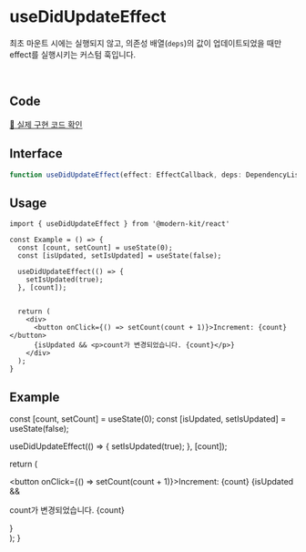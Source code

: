 
# useDidUpdateEffect

최초 마운트 시에는 실행되지 않고, 의존성 배열(`deps`)의 값이 업데이트되었을 때만 effect를 실행시키는 커스텀 훅입니다.

<br />

## Code
[🔗 실제 구현 코드 확인](https://github.com/modern-agile-team/modern-kit/blob/main/packages/react/src/hooks/useDidUpdateEffect/index.ts)

## Interface
```ts title="typescript"
function useDidUpdateEffect(effect: EffectCallback, deps: DependencyList): void
```

## Usage
```tsx title="typescript"
import { useDidUpdateEffect } from '@modern-kit/react'

const Example = () => {
  const [count, setCount] = useState(0);
  const [isUpdated, setIsUpdated] = useState(false);

  useDidUpdateEffect(() => {
    setIsUpdated(true);
  }, [count]);


  return (
    <div>
      <button onClick={() => setCount(count + 1)}>Increment: {count}</button>
      {isUpdated && <p>count가 변경되었습니다. {count}</p>}
    </div>
  );
}
```

## Example

  const [count, setCount] = useState(0);
  const [isUpdated, setIsUpdated] = useState(false);

  useDidUpdateEffect(() => {
    setIsUpdated(true);
  }, [count]);

  return (
    <div>
      <button onClick={() => setCount(count + 1)}>Increment: {count}</button>
      {isUpdated && <p>count가 변경되었습니다. {count}</p>}
    </div>
  );
}

<Example />
